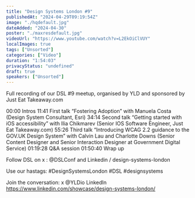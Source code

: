 ```yaml
---
title: "Design Systems London #9"
publishedAt: "2024-04-29T09:19:54Z"
image: "./hqdefault.jpg"
dateAdded: "2024-04-30"
poster: "./maxresdefault.jpg"
videoUrl: "https://www.youtube.com/watch?v=L2EkOiClVUY"
localImages: true
tags: ["Unsorted"]
categories: ["Video"]
duration: "1:54:03"
privacyStatus: "undefined"
draft: true
speakers: ["Unsorted"]
---
```

Full recording of our DSL #9 meetup, organised by YLD and sponsored by Just Eat Takeaway.com

00:00 Intros
11:41 First talk 
“Fostering Adoption” with Manuela Costa (Design System Consultant, Esri)
34:14 Second talk
“Getting started with iOS accessibility” with Ilia Chikmarev (Senior IOS Software Engineer, Just Eat Takeaway.com)
55:26 Third talk
“Introducing WCAG 2.2 guidance to the GOV.UK Design System” with Calvin Lau and Charlotte Downs (Senior Content Designer and Senior Interaction Designer at Government Digital Service)
01:19:28 Q&A session
01:50:40 Wrap up

Follow DSL on x : @DSLConf
and Linkedin  / design-systems-london

Use our hastags: #DesignSystemsLondon #DSL #designsystems 

Join the conversation:
x @YLDio
LinkedIn https://www.linkedin.com/showcase/design-systems-london/
